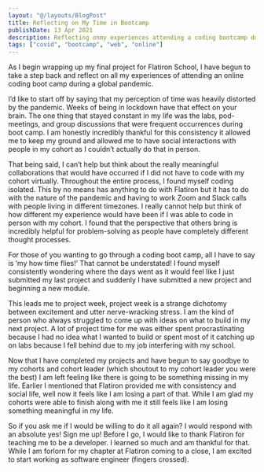 ```yaml
---
layout: "@/layouts/BlogPost"
title: Reflecting on My Time in Bootcamp
publishDate: 13 Apr 2021
description: Reflecting onmy experiences attending a coding bootcamp during a global pandemic.
tags: ["covid", "bootcamp", "web", "online"]
---
```


As I begin wrapping up my final project for Flatiron School, I have begun to take a step back and reflect on all my experiences of attending an online coding boot camp during a global pandemic.

I’d like to start off by saying that my perception of time was heavily distorted by the pandemic. Weeks of being in lockdown have that effect on your brain. The one thing that stayed constant in my life was the labs, pod-meetings, and group discussions that were frequent occurrences during boot camp. I am honestly incredibly thankful for this consistency it allowed me to keep my ground and allowed me to have social interactions with people in my cohort as I couldn’t actually do that in person.

That being said, I can’t help but think about the really meaningful collaborations that would have occurred if I did not have to code with my cohort virtually. Throughout the entire process, I found myself coding isolated. This by no means has anything to do with Flatiron but it has to do with the nature of the pandemic and having to work Zoom and Slack calls with people living in different timezones. I really cannot help but think of how different my experience would have been if I was able to code in person with my cohort. I found that the perspective that others bring is incredibly helpful for problem-solving as people have completely different thought processes.

For those of you wanting to go through a coding boot camp, all I have to say is ‘my how time flies!’ That cannot be understated! I found myself consistently wondering where the days went as it would feel like I just submitted my last project and suddenly I have submitted a new project and beginning a new module.

This leads me to project week, project week is a strange dichotomy between excitement and utter nerve-wracking stress. I am the kind of person who always struggled to come up with ideas on what to build in my next project. A lot of project time for me was either spent procrastinating because I had no idea what I wanted to build or spent most of it catching up on labs because I fell behind due to my job interfering with my school.

Now that I have completed my projects and have begun to say goodbye to my cohorts and cohort leader (which shoutout to my cohort leader you were the best) I am left feeling like there is going to be something missing in my life. Earlier I mentioned that Flatiron provided me with consistency and social life, well now it feels like I am losing a part of that. While I am glad my cohorts were able to finish along with me it still feels like I am losing something meaningful in my life.

So if you ask me if I would be willing to do it all again? I would respond with an absolute yes! Sign me up!
Before I go, I would like to thank Flatiron for teaching me to be a developer. I learned so much and am thankful for that. While I am forlorn for my chapter at Flatiron coming to a close, I am excited to start working as software engineer (fingers crossed).
